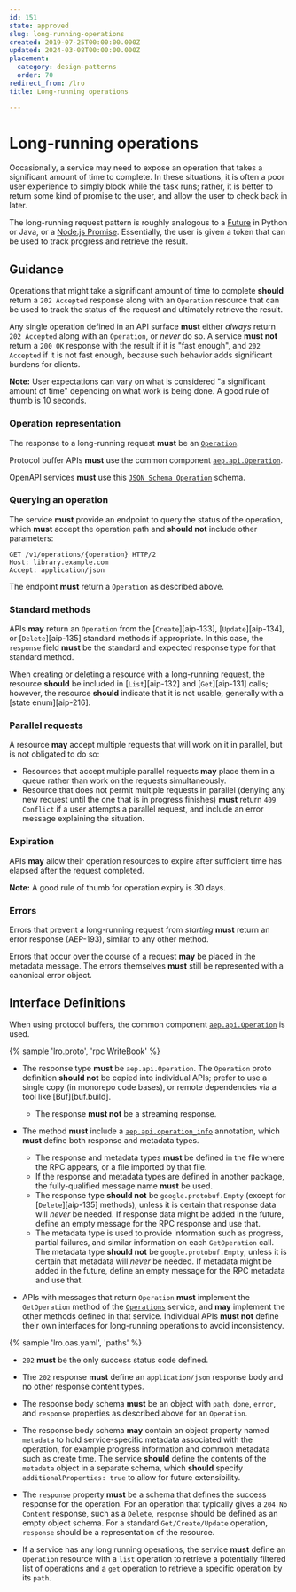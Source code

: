```yaml
---
id: 151
state: approved
slug: long-running-operations
created: 2019-07-25T00:00:00.000Z
updated: 2024-03-08T00:00:00.000Z
placement:
  category: design-patterns
  order: 70
redirect_from: /lro
title: Long-running operations

--- 
```


# Long-running operations

Occasionally, a service may need to expose an operation that takes a
significant amount of time to complete. In these situations, it is often a poor
user experience to simply block while the task runs; rather, it is better to
return some kind of promise to the user, and allow the user to check back in
later.

The long-running request pattern is roughly analogous to a [Future][] in Python
or Java, or a [Node.js Promise][]. Essentially, the user is given a token that
can be used to track progress and retrieve the result.

## Guidance

Operations that might take a significant amount of time to complete **should**
return a `202 Accepted` response along with an `Operation` resource that can be
used to track the status of the request and ultimately retrieve the result.

Any single operation defined in an API surface **must** either _always_ return
`202 Accepted` along with an `Operation`, or _never_ do so. A service **must
not** return a `200 OK` response with the result if it is "fast enough", and
`202 Accepted` if it is not fast enough, because such behavior adds significant
burdens for clients.

**Note:** User expectations can vary on what is considered "a significant
amount of time" depending on what work is being done. A good rule of thumb is
10 seconds.

### Operation representation

The response to a long-running request **must** be an [`Operation`][].

<Tabs>
  <TabItem label="Protocol Buffer">

Protocol buffer APIs **must** use the common component [`aep.api.Operation`][].

  </TabItem>
  <TabItem label="OpenAPI 3.0">

OpenAPI services **must** use this [`JSON Schema Operation`][] schema.

  </TabItem>
<Tabs>

### Querying an operation

The service **must** provide an endpoint to query the status of the operation,
which **must** accept the operation path and **should not** include other
parameters:

```http
GET /v1/operations/{operation} HTTP/2
Host: library.example.com
Accept: application/json
```

The endpoint **must** return a `Operation` as described above.

### Standard methods

APIs **may** return an `Operation` from the [`Create`][aip-133],
[`Update`][aip-134], or [`Delete`][aip-135] standard methods if appropriate. In
this case, the `response` field **must** be the standard and expected response
type for that standard method.

When creating or deleting a resource with a long-running request, the resource
**should** be included in [`List`][aip-132] and [`Get`][aip-131] calls;
however, the resource **should** indicate that it is not usable, generally with
a [state enum][aip-216].

### Parallel requests

A resource **may** accept multiple requests that will work on it in parallel,
but is not obligated to do so:

- Resources that accept multiple parallel requests **may** place them in a
  queue rather than work on the requests simultaneously.
- Resource that does not permit multiple requests in parallel (denying any new
  request until the one that is in progress finishes) **must** return
  `409 Conflict` if a user attempts a parallel request, and include an error
  message explaining the situation.

### Expiration

APIs **may** allow their operation resources to expire after sufficient time
has elapsed after the request completed.

**Note:** A good rule of thumb for operation expiry is 30 days.

### Errors

Errors that prevent a long-running request from _starting_ **must** return an
error response (AEP-193), similar to any other method.

Errors that occur over the course of a request **may** be placed in the
metadata message. The errors themselves **must** still be represented with a
canonical error object.

## Interface Definitions

<Tabs>
  <TabItem label="Protocol Buffer">

When using protocol buffers, the common component [`aep.api.Operation`][] is
used.

{% sample 'lro.proto', 'rpc WriteBook' %}

- The response type **must** be `aep.api.Operation`. The `Operation` proto
  definition **should not** be copied into individual APIs; prefer to use a
  single copy (in monorepo code bases), or remote dependencies via a tool like
  [Buf][buf.build].
  - The response **must not** be a streaming response.
- The method **must** include a [`aep.api.operation_info`][lro] annotation,
  which **must** define both response and metadata types.
  - The response and metadata types **must** be defined in the file where the
    RPC appears, or a file imported by that file.
  - If the response and metadata types are defined in another package, the
    fully-qualified message name **must** be used.
  - The response type **should not** be `google.protobuf.Empty` (except for
    [`Delete`][aip-135] methods), unless it is certain that response data will
    _never_ be needed. If response data might be added in the future, define an
    empty message for the RPC response and use that.
  - The metadata type is used to provide information such as progress, partial
    failures, and similar information on each `GetOperation` call. The metadata
    type **should not** be `google.protobuf.Empty`, unless it is certain that
    metadata will _never_ be needed. If metadata might be added in the future,
    define an empty message for the RPC metadata and use that.
- APIs with messages that return `Operation` **must** implement the
  `GetOperation` method of the [`Operations`][lro] service, and **may**
  implement the other methods defined in that service. Individual APIs **must
  not** define their own interfaces for long-running operations to avoid
  inconsistency.

  </TabItem>
  <TabItem label="OpenAPI 3.0">

{% sample 'lro.oas.yaml', 'paths' %}

- `202` **must** be the only success status code defined.
- The `202` response **must** define an `application/json` response body and no
  other response content types.
- The response body schema **must** be an object with `path`, `done`, `error`,
  and `response` properties as described above for an `Operation`.
- The response body schema **may** contain an object property named `metadata`
  to hold service-specific metadata associated with the operation, for example
  progress information and common metadata such as create time. The service
  **should** define the contents of the `metadata` object in a separate schema,
  which **should** specify `additionalProperties: true` to allow for future
  extensibility.
- The `response` property **must** be a schema that defines the success
  response for the operation. For an operation that typically gives a
  `204 No Content` response, such as a `Delete`, `response` should be defined
  as an empty object schema. For a standard `Get/Create/Update` operation,
  `response` should be a representation of the resource.
- If a service has any long running operations, the service **must** define an
  `Operation` resource with a `list` operation to retrieve a potentially
  filtered list of operations and a `get` operation to retrieve a specific
  operation by its `path`.

  </TabItem>
<Tabs>

<!-- prettier-ignore-start -->
[google.rpc.Status]: https://github.com/googleapis/api-common-protos/blob/master/google/rpc/S.proto
[lro]: https://github.com/aep-dev/aep/blob/main/proto/aep-api/aep/api/operations.proto
[node.js promise]: https://developer.mozilla.org/en-US/docs/Web/JavaScript/Guide/Using_promises
[future]: https://docs.python.org/3/library/concurrent.futures.html#concurrent.futures.Future
[`Operation`]: https://github.com/aep-dev/aep/blob/main/schemas/api/operation.md
[`aep.api.Operation`]: https://buf.build/aep/api/docs/main:aep.api#aep.api.Operation
[`JSON Schema Operation`]: https://github.com/aep-dev/aep/blob/main/json_schema/api/operation.yaml
<!-- prettier-ignore-end -->
